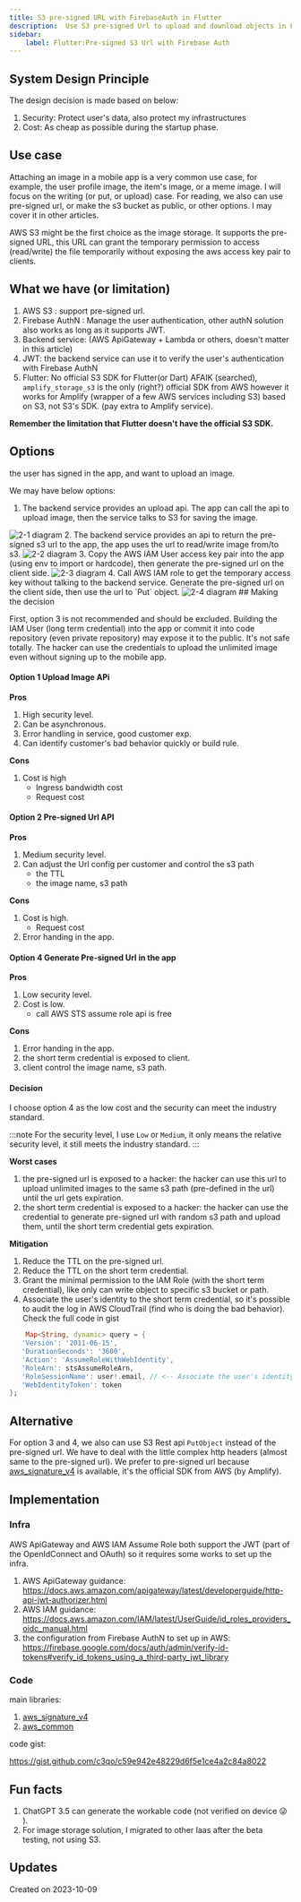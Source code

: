 ```yaml
---
title: S3 pre-signed URL with FirebaseAuth in Flutter
description:  Use S3 pre-signed Url to upload and download objects in Flutter working with Firebase Auth
sidebar:
    label: Flutter:Pre-signed S3 Url with Firebase Auth
---
```


## System Design Principle
The design decision is made based on below:
1. Security: Protect user's data, also protect my infrastructures
2. Cost: As cheap as possible during the startup phase.

## Use case
Attaching an image in a mobile app is a very common use case, for example, the user profile image, the item's image, or a meme image.
I will focus on the writing (or put, or upload) case. For reading, we also can use pre-signed url, or make the s3 bucket as public, or other options. I may cover it in other articles.

AWS S3 might be the first choice as the image storage. It supports the pre-signed URL, this URL can grant the temporary permission to access (read/write) the file temporarily without exposing the aws access key pair to clients.

## What we have (or limitation)
1. AWS S3 : support pre-signed url.
2. Firebase AuthN : Manage the user authentication, other authN solution also works as long as it supports JWT.
3. Backend service: (AWS ApiGateway + Lambda or others, doesn't matter in this article)
4. JWT: the backend service can use it to verify the user's authentication with Firebase AuthN
5. Flutter: No official S3 SDK for Flutter(or Dart) AFAIK (searched), `amplify_storage_s3` is the only (right?) official SDK from AWS however it works for Amplify (wrapper of a few AWS services including S3) based on S3, not S3's SDK. (pay extra to Amplify service).

**Remember the limitation that Flutter doesn't have the official S3 SDK.**

## Options
the user has signed in the app, and want to upload an image.

We may have below options:
1. The backend service provides an upload api. The app can call the api to upload image, then the service talks to S3 for saving the image.
<Image src={img21} alt="2-1 diagram"/>
2. The backend service provides an api to return the pre-signed s3 url to the app, the app uses the url to read/write image from/to s3.
<Image src={img22} alt="2-2 diagram"/>
3. Copy the AWS IAM User access key pair into the app (using env to import or hardcode), then generate the pre-signed url on the client side.
<Image src={img23} alt="2-3 diagram"/>
4. Call AWS IAM role to get the temporary access key without talking to the backend service. Generate the pre-signed url on the client side, then use the url to `Put` object.
<Image src={img24} alt="2-4 diagram"/>
## Making the decision

First, option 3 is not recommended and should be excluded. Building the IAM User (long term credential) into the app or commit it into code repository (even private repository) may expose it to the public. It's not safe totally. The hacker can use the credentials to upload the unlimited image even without signing up to the mobile app.

#### Option 1 Upload Image APi
**Pros**
1. High security level.
2. Can be asynchronous.
3. Error handling in service, good customer exp.
4. Can identify customer's bad behavior quickly or build rule.

**Cons**
1. Cost is high
   - Ingress bandwidth cost
   - Request cost

#### Option 2 Pre-signed Url API
**Pros**
1. Medium security level.
2. Can adjust the Url config per customer and control the s3 path
    - the TTL
    - the image name, s3 path

**Cons**
1. Cost is high.
    - Request cost
2. Error handing in the app.

#### Option 4 Generate Pre-signed Url in the app
**Pros**
1. Low security level.
2. Cost is low.
    - call AWS STS assume role api is free

**Cons**
1. Error handing in the app.
2. the short term credential is exposed to client.
3. client control the image name, s3 path.

#### Decision
I choose option 4 as the low cost and the security can meet the industry standard.

:::note
For the security level, I use `Low` or `Medium`, it only means the relative security level, it still meets the industry standard.
:::

**Worst cases**
1. the pre-signed url is exposed to a hacker: the hacker can use this url to upload unlimited images to the same s3 path (pre-defined in the url) until the url gets expiration.
2. the short term credential is exposed to a hacker: the hacker can use the credential to generate pre-signed url with random s3 path and upload them, until the short term credential gets expiration.

**Mitigation**
1. Reduce the TTL on the pre-signed url.
2. Reduce the TTL on the short term credential.
3. Grant the minimal permission to the IAM Role (with the short term credential), like only can write object to specific s3 bucket or path.
4. Associate the user's identity to the short term credential, so it's possible to audit the log in AWS CloudTrail (find who is doing the bad behavior). Check the full code in gist
```dart
    Map<String, dynamic> query = {
   'Version': '2011-06-15',
   'DurationSeconds': '3600',
   'Action': 'AssumeRoleWithWebIdentity',
   'RoleArn': stsAssumeRoleArn,
   'RoleSessionName': user!.email, // <-- Associate the user's identity to the short term credential request
   'WebIdentityToken': token
};
```

## Alternative

For option 3 and 4, we also can use S3 Rest api `PutObject` instead of the pre-signed url. We have to deal with the little complex http headers (almost same to the pre-signed url).
We prefer to pre-signed url because [aws_signature_v4](https://pub.dev/packages/aws_signature_v4) is available, it's the official SDK from AWS (by Amplify).

## Implementation

### Infra

AWS ApiGateway and AWS IAM Assume Role both support the JWT (part of the OpenIdConnect and OAuth) so it requires some works to set up the infra.
1. AWS ApiGateway guidance: https://docs.aws.amazon.com/apigateway/latest/developerguide/http-api-jwt-authorizer.html
2. AWS IAM guidance: https://docs.aws.amazon.com/IAM/latest/UserGuide/id_roles_providers_oidc_manual.html
3. the configuration from Firebase AuthN to set up in AWS: https://firebase.google.com/docs/auth/admin/verify-id-tokens#verify_id_tokens_using_a_third-party_jwt_library

### Code

main libraries:
1. [aws_signature_v4](https://pub.dev/packages/aws_signature_v4)
2. [aws_common](https://pub.dev/packages/aws_common)

code gist:

https://gist.github.com/c3qo/c59e942e48229d6f5e1ce4a2c84a8022

## Fun facts

1. ChatGPT 3.5 can generate the workable code (not verified on device 😜 ).
2. For image storage solution, I migrated to other Iaas after the beta testing, not using S3.

## Updates
Created on 2023-10-09